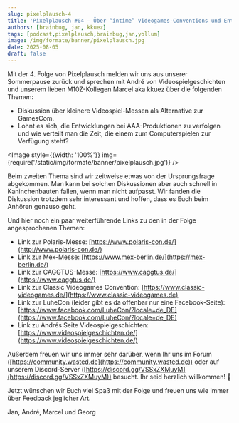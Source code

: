 ---
slug: pixelplausch-4
title: 'Pixelplausch #04 – Über “intime” Videogames-Conventions und Entwicklungen bei AAA-Produktionen'
authors: [brainbug, jan, kkuez]
tags: [podcast,pixelplausch,brainbug,jan,yollum]
image: /img/formate/banner/pixelplausch.jpg
date: 2025-08-05
draft: false
---


Mit der 4. Folge von Pixelplausch melden wir uns aus unserer Sommerpause zurück und sprechen mit André von Videospielgeschichten und unserem lieben M10Z-Kollegen Marcel aka kkuez über die folgenden Themen:

- Diskussion über kleinere Videospiel-Messen als Alternative zur GamesCom.
- Lohnt es sich, die Entwicklungen bei AAA-Produktionen zu verfolgen und wie verteilt man die Zeit, die einem zum Computerspielen zur Verfügung steht?

<Image style={{width: '100%'}} img={require('/static/img/formate/banner/pixelplausch.jpg')} />

<!--truncate-->

Beim zweiten Thema sind wir zeitweise etwas von der Ursprungsfrage abgekommen. Man kann bei solchen Diskussionen aber auch schnell in Kaninchenbauten fallen, wenn man nicht aufpasst. Wir fanden die Diskussion trotzdem sehr interessant und hoffen, dass es Euch beim Anhören genauso geht. 

Und hier noch ein paar weiterführende Links zu den in der Folge angesprochenen Themen:

- Link zur Polaris-Messe: [https://www.polaris-con.de/](http://www.polaris-con.de/)  
- Link zur Mex-Messe: [https://www.mex-berlin.de/](https://mex-berlin.de/)  
- Link zur CAGGTUS-Messe: [https://www.caggtus.de/](https://www.caggtus.de/)   
- Link zur Classic Videogames Convention: [https://www.classic-videogames.de/](https://www.classic-videogames.de)  
- Link zur LuheCon (leider gibt es da offenbar nur eine Facebook-Seite): [https://www.facebook.com/LuheCon/?locale=de_DE](https://www.facebook.com/LuheCon/?locale=de_DE)   
- Link zu Andrés Seite Videospielgeschichten: [https://www.videospielgeschichten.de/](https://www.videospielgeschichten.de/) 

Außerdem freuen wir uns immer sehr darüber, wenn Ihr uns im Forum ([https://community.wasted.de](https://community.wasted.de)) oder auf unserem Discord-Server ([https://discord.gg/VSSxZXMuyM](https://discord.gg/VSSxZXMuyM)) besucht. Ihr seid herzlich willkommen! 🙂

Jetzt wünschen wir Euch viel Spaß mit der Folge und freuen uns wie immer über Feedback jeglicher Art.

Jan, André, Marcel und Georg

<ReactPlayer
    width="100%"
    height="50px"
    controls
    src='https://m10z.picnotes.de/Pixelplausch/Pixelplausch_004.mp3'
/>
